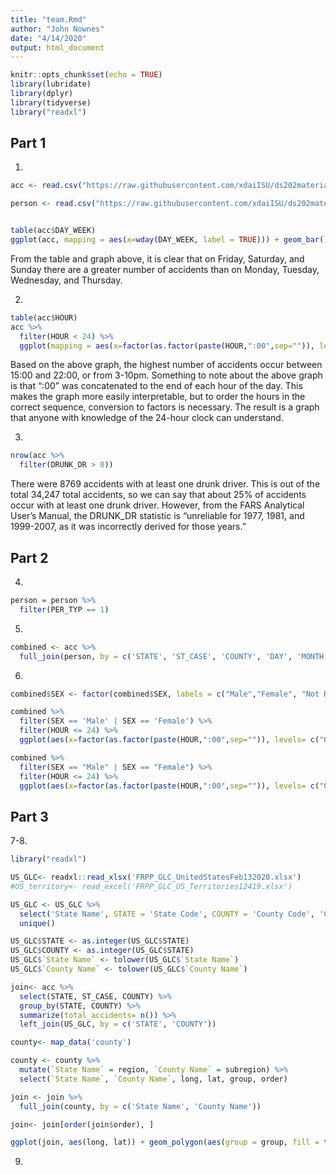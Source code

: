 ```yaml
---
title: "team.Rmd"
author: "John Nownes"
date: "4/14/2020"
output: html_document
---
```


```r
knitr::opts_chunk$set(echo = TRUE)
library(lubridate)
library(dplyr)
library(tidyverse)
library("readxl")
```

## Part 1
1.
```r
acc <- read.csv("https://raw.githubusercontent.com/xdaiISU/ds202materials/master/hwlabs/fars2017/accident.csv", stringsAsFactors = FALSE)

person <- read.csv("https://raw.githubusercontent.com/xdaiISU/ds202materials/master/hwlabs/fars2017/person.csv", stringsAsFactors = FALSE)


table(acc$DAY_WEEK)
ggplot(acc, mapping = aes(x=wday(DAY_WEEK, label = TRUE))) + geom_bar() + xlab("Day of week") + ylab("Total number of accidents") + ggtitle("Total number of accidents on each day of the week")
```

From the table and graph above, it is clear that on Friday, Saturday, and Sunday there are a greater number of accidents than on Monday, Tuesday, Wednesday, and Thursday.

2.
```r
table(acc$HOUR)
acc %>%
  filter(HOUR < 24) %>%
  ggplot(mapping = aes(x=factor(as.factor(paste(HOUR,":00",sep="")), levels= c("0:00","1:00","2:00","3:00","4:00","5:00","6:00","7:00","8:00","9:00","10:00","11:00","12:00","13:00","14:00","15:00","16:00","17:00","18:00","19:00","20:00","21:00","22:00","23:00")))) + geom_bar() + xlab("Hour of Day (24-hour clock)") + ylab("Total number of accidents") + ggtitle("Total number of accidents based on time of day") + theme(axis.text.x = element_text(angle = 90, vjust = .4))
```

Based on the above graph, the highest number of accidents occur between 15:00 and 22:00, or from 3-10pm. Something to note about the above graph is that ":00" was concatenated to the end of each hour of the day. This makes the graph more easily interpretable, but to order the hours in the correct sequence, conversion to factors is necessary. The result is a graph that anyone with knowledge of the 24-hour clock can understand.

3.
```r
nrow(acc %>%
  filter(DRUNK_DR > 0))
```

There were 8769 accidents with at least one drunk driver. This is out of the total 34,247 total accidents, so we can say that about 25% of accidents occur with at least one drunk driver. However, from the FARS Analytical User's Manual, the DRUNK_DR statistic is "unreliable for 1977, 1981, and 1999-2007, as it was incorrectly
derived for those years."

## Part 2
4.
```r
person = person %>%
  filter(PER_TYP == 1)
```

5.
```r
combined <- acc %>%
  full_join(person, by = c('STATE', 'ST_CASE', 'COUNTY', 'DAY', 'MONTH', 'HOUR', 'MINUTE'))
```

6.
```r
combined$SEX <- factor(combined$SEX, labels = c("Male","Female", "Not Reported", "Unknown"))

combined %>%
  filter(SEX == 'Male' | SEX == 'Female') %>%
  filter(HOUR <= 24) %>%
  ggplot(aes(x=factor(as.factor(paste(HOUR,":00",sep="")), levels= c("0:00","1:00","2:00","3:00","4:00","5:00","6:00","7:00","8:00","9:00","10:00","11:00","12:00","13:00","14:00","15:00","16:00","17:00","18:00","19:00","20:00","21:00","22:00","23:00")), fill=wday(DAY_WEEK, label = TRUE))) + geom_bar() + facet_wrap(~SEX) + labs(x= "Hour of Day", y= "Number of accidents",fill = "Day of Week", title="Accidents by day of week, hour, and sex") + theme(axis.text.x = element_text(angle = 90, vjust = .4)) + scale_x_discrete(breaks=c("0:00","2:00","4:00","6:00","8:00","10:00","12:00","14:00","16:00","18:00","20:00","22:00"))

combined %>%
  filter(SEX == "Male" | SEX == "Female") %>%
  filter(HOUR <= 24) %>%
  ggplot(aes(x=factor(as.factor(paste(HOUR,":00",sep="")), levels= c("0:00","1:00","2:00","3:00","4:00","5:00","6:00","7:00","8:00","9:00","10:00","11:00","12:00","13:00","14:00","15:00","16:00","17:00","18:00","19:00","20:00","21:00","22:00","23:00")), fill=SEX)) + geom_bar() + facet_wrap(~wday(DAY_WEEK, label = TRUE), nrow=3) + xlab("Hour of Day (24-hour clock)") + ylab('Number of accidents') + ggtitle('Accidents by day of week, hour, and sex') + theme(axis.text.x = element_text(angle = 90, vjust = .4)) + scale_x_discrete(breaks=c("0:00","2:00","4:00","6:00","8:00","10:00","12:00","14:00","16:00","18:00","20:00","22:00"))
```

## Part 3
7-8.
```r
library("readxl")

US_GLC<- readxl::read_xlsx('FRPP_GLC_UnitedStatesFeb132020.xlsx')
#US_territory<- read_excel('FRPP_GLC_US_Territories12419.xlsx')

US_GLC <- US_GLC %>%
  select('State Name', STATE = 'State Code', COUNTY = 'County Code', 'County Name') %>%
  unique()

US_GLC$STATE <- as.integer(US_GLC$STATE)
US_GLC$COUNTY <- as.integer(US_GLC$STATE)
US_GLC$`State Name` <- tolower(US_GLC$`State Name`)
US_GLC$`County Name` <- tolower(US_GLC$`County Name`)

join<- acc %>%
  select(STATE, ST_CASE, COUNTY) %>%
  group_by(STATE, COUNTY) %>%
  summarize(total_accidents= n()) %>%
  left_join(US_GLC, by = c('STATE', 'COUNTY'))

county<- map_data('county')

county <- county %>%
  mutate(`State Name` = region, `County Name` = subregion) %>%
  select(`State Name`, `County Name`, long, lat, group, order)

join <- join %>%
  full_join(county, by = c('State Name', 'County Name'))

join<- join[order(join$order), ]

ggplot(join, aes(long, lat)) + geom_polygon(aes(group = group, fill = total_accidents)) 

```

9.